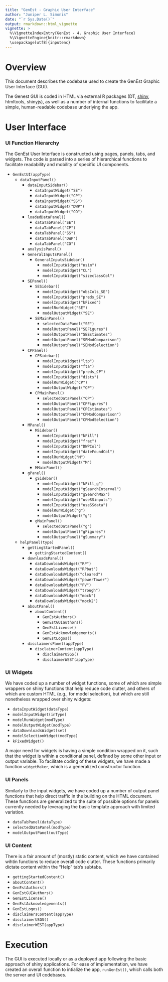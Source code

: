 ```yaml
---
title: "GenEst - Graphic User Interface"
author: "Juniper L. Simonis"
date: "`r Sys.Date()`"
output: rmarkdown::html_vignette
vignette: >
  %\VignetteIndexEntry{GenEst - 4. Graphic User Interface}
  %\VignetteEngine{knitr::rmarkdown}
  \usepackage[utf8]{inputenc}
---
```


# Overview

This document describes the codebase used to create the GenEst Graphic User 
Interface (GUI).

The Genest GUI is coded in HTML via external R packages (DT, [shiny](https://cran.r-project.org/web/packages/shiny), htmltools, 
shinyjs), as well as a number of internal functions to facilitate a simple,
human-readable codebase underlying the app.

# User Interface

### UI Function Hierarchy

The GenEst User Interface is constructed using pages, panels, tabs, and 
widgets. The code is parsed into a series of hierarchical functions to 
facilitate readability and mobility of specific UI components.

* `GenEstUI(appType)`
  * `dataInputPanel()`
    * `dataInputSidebar()`
      * `dataInputWidget("SE")`
      * `dataInputWidget("CP")`
      * `dataInputWidget("SS")`
      * `dataInputWidget("DWP")`
      * `dataInputWidget("CO")`
    * `loadedDataPanel()`
      * `dataTabPanel("SE")`
      * `dataTabPanel("CP")`
      * `dataTabPanel("SS")`
      * `dataTabPanel("DWP")`
      * `dataTabPanel("CO")`
	* `analysisPanel()`
    * `GeneralInputsPanel()`
      * `GeneralInputsSidebar()`
        * `modelInputWidget("nsim")`
        * `modelInputWidget("CL")`
        * `modelInputWidget("sizeclassCol")`		
    * `SEPanel()`
      * `SESidebar()`
        * `modelInputWidget("obsCols_SE")`
        * `modelInputWidget("preds_SE")`
        * `modelInputWidget("kFixed")`
        * `modelRunWidget("SE")`
        * `modelOutputWidget("SE")`	   
      * `SEMainPanel()`	
        * `selectedDataPanel("SE")`
        * `modelOutputPanel("SEFigures")`
        * `modelOutputPanel("SEEstimates")`
        * `modelOutputPanel("SEModComparison")`
        * `modelOutputPanel("SEModSelection")`	  
    * `CPPanel()`
      * `CPSidebar()`
        * `modelInputWidget("ltp")`
        * `modelInputWidget("fta")`
        * `modelInputWidget("preds_CP")`
        * `modelInputWidget("dists")`
        * `modelRunWidget("CP")`
        * `modelOutputWidget("CP")`
      * `CPMainPanel()`
        * `selectedDataPanel("CP")`
        * `modelOutputPanel("CPFigures")`
        * `modelOutputPanel("CPEstimates")`
        * `modelOutputPanel("CPModComparison")`
        * `modelOutputPanel("CPModSelection")`	
	* `MPanel()`
      * `MSidebar()`
        * `modelInputWidget("kFill")`
        * `modelInputWidget("frac")`
        * `modelInputWidget("DWPCol")`
        * `modelInputWidget("dateFoundCol")`
        * `modelRunWidget("M")`
        * `modelOutputWidget("M")`
      * `MMainPanel()`	  
    * `gPanel()`
      * `gSidebar()`
        * `modelInputWidget("kFill_g")`
        * `modelInputWidget("gSearchInterval")`
        * `modelInputWidget("gSearchMax")`
        * `modelInputWidget("useSSinputs")`
        * `modelInputWidget("useSSdata")`
        * `modelRunWidget("g")`
        * `modelOutputWidget("g")`
      * `gMainPanel()`	
        * `selectedDataPanel("g")`
        * `modelOutputPanel("gFigures")`
        * `modelOutputPanel("gSummary")`	  
  * `helpPanel(type)`
    * `gettingStartedPanel()`
      * `gettingStartedContent()`
    * `downloadsPanel()`
      * `dataDownloadsWidget("RP")`
      * `dataDownloadsWidget("RPbat")`
      * `dataDownloadsWidget("cleared")`
      * `dataDownloadsWidget("powerTower")`
      * `dataDownloadsWidget("PV")`
      * `dataDownloadsWidget("trough")`
      * `dataDownloadsWidget("mock")`
      * `dataDownloadsWidget("mock2")`
    * `aboutPanel()`
      * `aboutContent()`
        * `GenEstAuthors()`
        * `GenEstGUIauthors()`
        * `GenEstLicense()`
        * `GenEstAcknowledgements()`
        * `GenEstLogos()`
    * `disclaimersPanel(appType)`
      * `disclaimerContent(appType)`
        * `disclaimerUSGS()`
        * `disclaimerWEST(appType)`		
		
### UI Widgets
 
We have coded up a number of widget functions, some of which are simple
wrappers on shiny functions that help reduce code clutter, and others of which
are custom HTML (e.g., for model selection), but which are still nonetheless
wrapped over shiny widgets: 

* `dataInputWidget(dataType)`
* `modelInputWidget(inType)`		
* `modelRunWidget(modType)`
* `modelOutputWidget(modType)`	   
* `dataDownloadsWidget(set)`
* `modelSelectionWidget(modType)`	  
* `kFixedWidget()`

A major need for widgets is having a simple condition wrapped on it, such that
the widget is within a conditional panel, defined by some other input or 
output variable. To facilitate coding of these widgets, we have made a function
`widgetMaker`, which is a generalized constructor function.

### UI Panels

Similarly to the input widgets, we have coded up a number of output panel 
functions that help direct traffic in the building on the HTML document. These
functions are generalized to the suite of possible options for panels currently 
needed by leveraging the basic template approach with limited variation.

* `dataTabPanel(dataType)`
* `selectedDataPanel(modType)`
* `modelOutputPanel(outType)`

### UI Content

There is a fair amount of (mostly) static content, which we have contained
wihtin functions to reduce overall code clutter. These functions primarily 
dictate content within the "Help" tab's subtabs.

* `gettingStartedContent()`
* `aboutContent()`
* `GenEstAuthors()`
* `GenEstGUIAuthors()`
* `GenEstLicense()`
* `GenEstAcknowledgements()`
* `GenEstLogos()`
* `disclaimersContent(appType)`
* `disclaimerUSGS()`
* `disclaimerWEST(appType)`

# Execution 

The GUI is executed locally or as a deployed app following the basic approach
of shiny applications. For ease of implementation, we have created an overall
function to intialize the app, `runGenEst()`, which calls both the server and
UI codebases. 